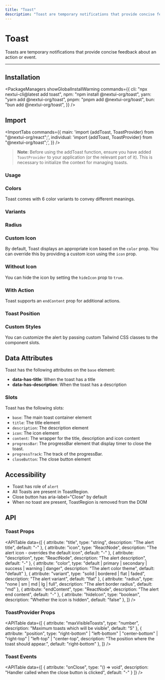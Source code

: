 ```yaml
---
title: "Toast"
description: "Toast are temporary notifications that provide concise feedback about an action or event."
---
```



# Toast

Toasts are temporary notifications that provide concise feedback about an action or event.

<ComponentLinks component="toast" />

---

<CarbonAd />

## Installation

<PackageManagers
  showGlobalInstallWarning
  commands={{
    cli: "npx nextui-cli@latest add toast",
    npm: "npm install @nextui-org/toast",
    yarn: "yarn add @nextui-org/toast",
    pnpm: "pnpm add @nextui-org/toast",
    bun: "bun add @nextui-org/toast",
  }}
/>

## Import

<ImportTabs
  commands={{
    main: 'import {addToast, ToastProvider} from "@nextui-org/react";',
    individual: 'import {addToast, ToastProvider} from "@nextui-org/toast";',
  }}
/>

> **Note**: Before using the addToast function, ensure you have added `ToastProvider` to your application (or the relevant part of it). This is necessary to initialize the context for managing toasts.

### Usage

<CodeDemo
  asIframe
  title="Usage"
  previewHeight="300px"
  iframeSrc="/examples/toast/usage"
  files={toastContent.usage}
/>

### Colors

Toast comes with 6 color variants to convey different meanings.

<CodeDemo
  asIframe
  title="Color"
  previewHeight="600px"
  iframeSrc="/examples/toast/color"
  files={toastContent.color}
/>

### Variants

<CodeDemo
  asIframe
  title="Variants"
  previewHeight="500px"
  iframeSrc="/examples/toast/variant"
  files={toastContent.variants}
/>

### Radius

<CodeDemo
  asIframe
  title="Radius"
  previewHeight="600px"
  iframeSrc="/examples/toast/radius"
  files={toastContent.radius}
/>

### Custom Icon

By default, Toast displays an appropriate icon based on the `color` prop. You can override this by providing a custom icon using the `icon` prop.

<CodeDemo
  asIframe
  title="Custom Icon"
  previewHeight="600px"
  iframeSrc="/examples/toast/custom-icon"
  files={toastContent.customIcon}
/>

### Without Icon

You can hide the icon by setting the `hideIcon` prop to `true`.

<CodeDemo
  asIframe
  title="Without Icon"
  previewHeight="350px"
  iframeSrc="/examples/toast/hidden-icon"
  files={toastContent.hiddenIcon}
/>

### With Action

Toast supports an `endContent` prop for additional actions.

<CodeDemo
  asIframe
  title="With Action"
  previewHeight="350px"
  iframeSrc="/examples/toast/with-action"
  files={toastContent.withAction}
/>

### Toast Position

<CodeDemo
  asIframe
  title="Position"
  previewHeight="400px"
  iframeSrc="/examples/toast/position"
  files={toastContent.position}
/>

### Custom Styles

You can customize the alert by passing custom Tailwind CSS classes to the component slots.

<CodeDemo
  asIframe
  title="Custom Style"
  previewHeight="350px"
  iframeSrc="/examples/toast/custom-style"
  files={toastContent.customStyles}
/>

<Spacer y={4} />

## Data Attributes

Toast has the following attributes on the `base` element:

- **data-has-title**: When the toast has a title
- **data-has-description**: When the toast has a description

<Spacer y={4} />

### Slots

Toast has the following slots:

- `base`: The main toast container element
- `title`: The title element
- `description`: The description element
- `icon`: The icon element
- `content`: The wrapper for the title, description and icon content
- `progressBar`: The progressBar element that display timer to close the toast.
- `progressTrack`: The track of the progressBar.
- `closeButton`: The close button element

## Accessibility

- Toast has role of `alert`
- All Toasts are present in ToastRegion.
- Close button has aria-label="Close" by default
- When no toast are present, ToastRegion is removed from the DOM

<Spacer y={4} />

## API

### Toast Props

<APITable
  data={[
    {
      attribute: "title",
      type: "string",
      description: "The alert title",
      default: "-"
    },
    {
      attribute: "icon", 
      type: "ReactNode",
      description: "The alert icon - overrides the default icon",
      default: "-"
    },
    {
      attribute: "description",
      type: "ReactNode", 
      description: "The alert description",
      default: "-"
    },
    {
      attribute: "color",
      type: "default | primary | secondary | success | warning | danger",
      description: "The alert color theme",
      default: "default"
    },
    {
      attribute: "variant",
      type: "solid | bordered | flat | faded",
      description: "The alert variant",
      default: "flat"
    },
    {
      attribute: "radius",
      type: "none | sm | md | lg | full",
      description: "The alert border radius",
      default: "md"
    },
    {
      attribute: "endContent",
      type: "ReactNode",
      description: "The alert end content", 
      default: "-"
    },
    {
      attribute: "hideIcon",
      type: "boolean",
      description: "Whether the icon is hidden",
      default: "false"
    },
  ]}
/>

### ToastProvider Props

<APITable
  data={[
    {
      attribute: "maxVisibleToasts",
      type: "number",
      description: "Maximum toasts which will be visible",
      default: "5"
    },
    {
      attribute: "position", 
      type: "right-bottom" | "left-bottom" | "center-bottom" | "right-top" | "left-top" | "center-top",
      description: "The position where the toast should appear.",
      default: "right-bottom"
    },
  ]}
/>


### Toast Events

<APITable
  data={[
    {
      attribute: "onClose",
      type: "() => void",
      description: "Handler called when the close button is clicked",
      default: "-"
    }
  ]}
/>